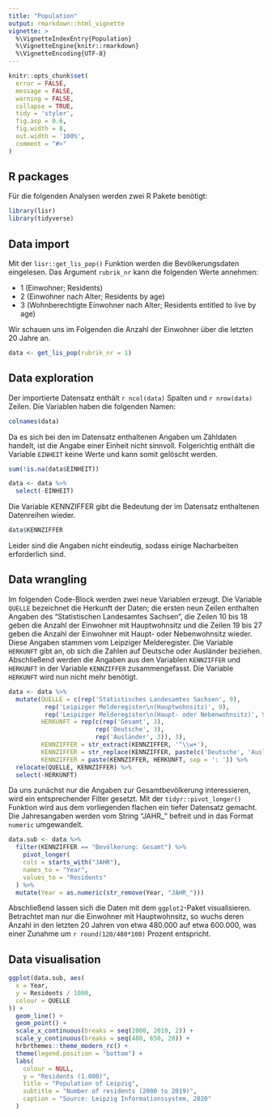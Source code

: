 ```yaml
---
title: "Population"
output: rmarkdown::html_vignette
vignette: >
  %\VignetteIndexEntry{Population}
  %\VignetteEngine{knitr::rmarkdown}
  %\VignetteEncoding{UTF-8}
---
```


```r
knitr::opts_chunk$set(
  error = FALSE,
  message = FALSE,
  warning = FALSE,
  collapse = TRUE,
  tidy = 'styler',
  fig.asp = 0.6,
  fig.width = 8,
  out.width = '100%',
  comment = "#>"
)
```

## R packages

Für die folgenden Analysen werden zwei R Pakete benötigt:

```r
library(lisr)
library(tidyverse)
```

## Data import

Mit der `lisr::get_lis_pop()` Funktion werden die Bevölkerungsdaten eingelesen. Das Argument `rubrik_nr` kann die folgenden Werte annehmen:

- 1 (Einwohner; Residents)
- 2 (Einwohner nach Alter; Residents by age)
- 3 (Wohnberechtigte Einwohner nach Alter; Residents entitled to live by age)

Wir schauen uns im Folgenden die Anzahl der Einwohner über die letzten 20 Jahre an.

```r
data <- get_lis_pop(rubrik_nr = 1) 
```

## Data exploration

Der importierte Datensatz enthält `r ncol(data)` Spalten und `r nrow(data)` Zeilen. Die Variablen haben die folgenden Namen:

```r
colnames(data)
```

Da es sich bei den im Datensatz enthaltenen Angaben um Zähldaten handelt, ist die Angabe einer Einheit nicht sinnvoll. Folgerichtig enthält die Variable `EINHEIT` keine Werte und kann somit gelöscht werden.

```r
sum(!is.na(data$EINHEIT))

data <- data %>% 
  select(-EINHEIT)
```

Die Variable KENNZIFFER gibt die Bedeutung der im Datensatz enthaltenen Datenreihen wieder.

```r
data$KENNZIFFER
```

Leider sind die Angaben nicht eindeutig, sodass einige Nacharbeiten erforderlich sind.

## Data wrangling

Im folgenden Code-Block werden zwei neue Variablen erzeugt. 
Die Variable `QUELLE` bezeichnet die Herkunft der Daten; die ersten neun Zeilen enthalten Angaben des "Statistischen Landesamtes Sachsen", die Zeilen 10 bis 18 geben die Anzahl der Einwohner mit Hauptwohnsitz und die Zeilen 19 bis 27 geben die Anzahl der Einwohner mit Haupt- oder Nebenwohnsitz wieder. Diese Angaben stammen vom Leipziger Melderegister.
Die Variable `HERKUNFT` gibt an, ob sich die Zahlen auf Deutsche oder Ausländer beziehen. Abschließend werden die Angaben aus den Variablen `KENNZIFFER` und `HERKUNFT` in der Variable `KENNZIFFER` zusammengefasst. Die Variable `HERKUNFT` wird nun nicht mehr benötigt.


```r
data <- data %>% 
  mutate(QUELLE = c(rep('Statistisches Landesamtes Sachsen', 9), 
          rep('Leipizger Melderegister\n(Hauptwohnsitz)', 9),
          rep('Leipizger Melderegister\n(Haupt- oder Nebenwohnsitz)', 9)),
         HERKUNFT = rep(c(rep('Gesamt', 3), 
                        rep('Deutsche', 3), 
                        rep('Ausländer', 3)), 3),
         KENNZIFFER = str_extract(KENNZIFFER, '^\\w+'),
         KENNZIFFER = str_replace(KENNZIFFER, paste(c('Deutsche', 'Ausländer'), collapse = '|'), 'Gesamt'),
         KENNZIFFER = paste(KENNZIFFER, HERKUNFT, sep = ': ')) %>% 
  relocate(QUELLE, KENNZIFFER) %>% 
  select(-HERKUNFT)
```


Da uns zunächst nur die Angaben zur Gesamtbevölkerung interessieren, wird ein entsprechender Filter gesetzt. Mit der `tidyr::pivot_longer()` Funktion wird aus dem vorliegenden flachen ein tiefer Datensatz gemacht. Die Jahresangaben werden vom String "JAHR_" befreit und in das Format `numeric` umgewandelt.


```r
data.sub <- data %>%
  filter(KENNZIFFER == "Bevölkerung: Gesamt") %>% 
    pivot_longer(
    cols = starts_with("JAHR"),
    names_to = "Year",
    values_to = "Residents"
  ) %>%
  mutate(Year = as.numeric(str_remove(Year, "JAHR_")))

```

Abschließend lassen sich die Daten mit dem `ggplot2`-Paket visualisieren. Betrachtet man nur die Einwohner mit Hauptwohnsitz, so wuchs deren Anzahl in den letzten 20 Jahren von etwa 480.000 auf etwa 600.000, was einer Zunahme um `r round(120/480*100)` Prozent entspricht.

## Data visualisation

```r
ggplot(data.sub, aes(
  x = Year,
  y = Residents / 1000,
  colour = QUELLE
)) +
  geom_line() +
  geom_point() +
  scale_x_continuous(breaks = seq(2000, 2019, 2)) +
  scale_y_continuous(breaks = seq(480, 650, 20)) +
  hrbrthemes::theme_modern_rc() +
  theme(legend.position = "bottom") +
  labs(
    colour = NULL,
    y = "Residents (1.000)",
    title = "Population of Leipzig",
    subtitle = "Number of residents (2000 to 2019)",
    caption = "Source: Leipzig Informationssystem, 2020"
  )
```
